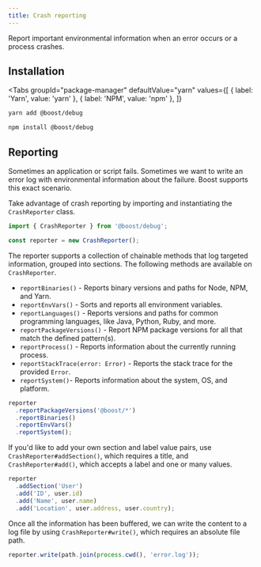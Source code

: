 ```yaml
---
title: Crash reporting
---
```



<EnvBadges backend tooling />

Report important environmental information when an error occurs or a process crashes.

## Installation

<Tabs
  groupId="package-manager"
  defaultValue="yarn"
  values={[
    { label: 'Yarn', value: 'yarn' },
    { label: 'NPM', value: 'npm' },
  ]}
>
  <TabItem value="yarn">

```bash
yarn add @boost/debug
```

  </TabItem>
  <TabItem value="npm">

```bash
npm install @boost/debug
```

  </TabItem>
</Tabs>

## Reporting

Sometimes an application or script fails. Sometimes we want to write an error log with environmental
information about the failure. Boost supports this exact scenario.

Take advantage of crash reporting by importing and instantiating the `CrashReporter` class.

```ts
import { CrashReporter } from '@boost/debug';

const reporter = new CrashReporter();
```

The reporter supports a collection of chainable methods that log targeted information, grouped into
sections. The following methods are available on `CrashReporter`.

- `reportBinaries()` - Reports binary versions and paths for Node, NPM, and Yarn.
- `reportEnvVars()` - Sorts and reports all environment variables.
- `reportLanguages()` - Reports versions and paths for common programming languages, like Java,
  Python, Ruby, and more.
- `reportPackageVersions()` - Report NPM package versions for all that match the defined pattern(s).
- `reportProcess()` - Reports information about the currently running process.
- `reportStackTrace(error: Error)` - Reports the stack trace for the provided `Error`.
- `reportSystem()`- Reports information about the system, OS, and platform.

<!-- prettier-ignore -->
```ts
reporter
  .reportPackageVersions('@boost/*')
  .reportBinaries()
  .reportEnvVars()
  .reportSystem();
```

If you'd like to add your own section and label value pairs, use `CrashReporter#addSection()`, which
requires a title, and `CrashReporter#add()`, which accepts a label and one or many values.

```ts
reporter
  .addSection('User')
  .add('ID', user.id)
  .add('Name', user.name)
  .add('Location', user.address, user.country);
```

Once all the information has been buffered, we can write the content to a log file by using
`CrashReporter#write()`, which requires an absolute file path.

```ts
reporter.write(path.join(process.cwd(), 'error.log'));
```
